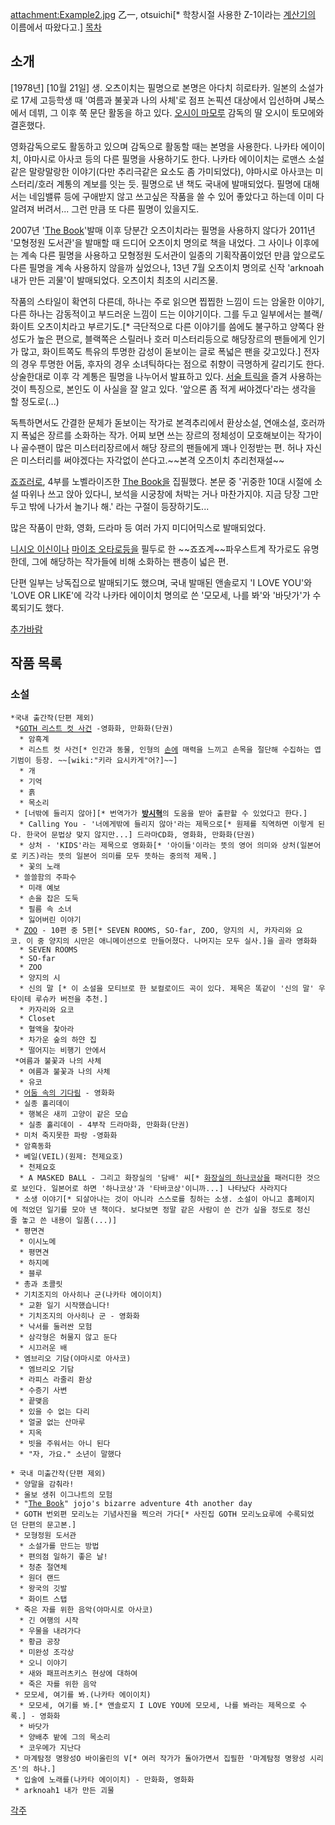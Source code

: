 attachment:Example2.jpg
乙一, otsuichi[* 학창시절 사용한 Z-1이라는 [[계산기]]의 이름에서 따왔다고.]
[[목차]]
== 소개 ==
[1978년] [10월 21일] 생. 오츠이치는 필명으로 본명은 아다치 히로타카. 일본의 소설가로 17세 고등학생 때 '여름과 불꽃과 나의 사체'로 점프 논픽션 대상에서 입선하며 J북스에서 데뷔, 그 이후 쭉 문단 활동을 하고 있다. [[오시이 마모루]] 감독의 딸 오시이 토모에와 결혼했다.

영화감독으로도 활동하고 있으며 감독으로 활동할 때는 본명을 사용한다. 나카타 에이이치, 야마시로 아사코 등의 다른 필명을 사용하기도 한다. 나카타 에이이치는 로맨스 소설같은 말랑말랑한 이야기(다만 추리극같은 요소도 좀 가미되었다), 야마시로 아사코는 미스터리/호러 계통의 계보를 잇는 듯. 필명으로 낸 책도 국내에 발매되었다. 필명에 대해서는 네임밸류 등에 구애받지 않고 쓰고싶은 작품을 쓸 수 있어 좋았다고 하는데 이미 다 알려져 버려서... 그런 만큼 또 다른 필명이 있을지도.

2007년 '[[The Book]]'발매 이후 당분간 오츠이치라는 필명을 사용하지 않다가 2011년 '모형정원 도서관'을 발매할 때 드디어 오츠이치 명의로 책을 내었다. 그 사이나 이후에는 계속 다른 필명을 사용하고 모형정원 도서관이 일종의 기획작품이었던 만큼 앞으로도 다른 필명을 계속 사용하지 않을까 싶었으나, 13년 7월 오츠이치 명의로 신작 'arknoah 내가 만든 괴물'이 발매되었다. 오츠이치 최초의 시리즈물.

작품의 스타일이 확연히 다른데, 하나는 주로 읽으면 찝찝한 느낌이 드는 암울한 이야기, 다른 하나는 감동적이고 부드러운 느낌이 드는 이야기이다. 그를 두고 일부에서는 블랙/화이트 오츠이치라고 부르기도.[* 극단적으로 다른 이야기를 씀에도 불구하고 양쪽다 완성도가 높은 편으로, 블랙쪽은 스릴러나 호러 미스터리등으로 해당장르의 팬들에게 인기가 많고, 화이트쪽도 특유의 투명한 감성이 돋보이는 글로 폭넓은 팬을 갖고있다.] 전자의 경우 투명한 어둠, 후자의 경우 소녀틱하다는 점으로 취향이 극명하게 갈리기도 한다. 상술한대로 이후 각 계통은 필명을 나누어서 발표하고 있다. [[서술 트릭]]을 즐겨 사용하는 것이 특징으로, 본인도 이 사실을 잘 알고 있다. '앞으론 좀 적게 써야겠다'라는 생각을 할 정도로(...)

독특하면서도 간결한 문체가 돋보이는 작가로 본격추리에서 환상소설, 연애소설, 호러까지 폭넓은 장르를 소화하는 작가. 어찌 보면 쓰는 장르의 정체성이 모호해보이는 작가이나 골수팬이 많은 미스터리장르에서 해당 장르의 팬들에게 꽤나 인정받는 편. 허나 자신은 미스터리를 써야겠다는 자각없이 쓴다고.~~본격 오츠이치 추리천재설~~

[[죠죠러]]로, 4부를 노벨라이즈한 [[The Book]]을 집필했다. 본문 중 '귀중한 10대 시절에 소설 따위나 쓰고 앉아 있다니, 보석을 시궁창에 처박는 거나 마찬가지야. 지금 당장 그만두고 밖에 나가서 놀기나 해.' 라는 구절이 등장하기도...

많은 작품이 만화, 영화, 드라마 등 여러 가지 미디어믹스로 발매되었다.

[[니시오 이신]]이나 [[마이조 오타로]]등을 필두로 한 ~~죠죠계~~파우스트계 작가로도 유명한데, 그에 해당하는 작가들에 비해 소화하는 팬층이 넓은 편.

단편 일부는 낭독집으로 발매되기도 했으며, 국내 발매된 앤솔로지 'I LOVE YOU'와 'LOVE OR LIKE'에 각각 나카타 에이이치 명의로 쓴 '모모세, 나를 봐'와 '바닷가'가 수록되기도 했다.

[[추가바람]]


== 작품 목록 ==

=== 소설 ===
 *국내 출간작(단편 제외)
  *[[GOTH 리스트 컷 사건]] -영화화, 만화화(단권)
   * 암흑계
   * 리스트 컷 사건[* 인간과 동물, 인형의 [[손]]에 매력을 느끼고 손목을 절단해 수집하는 엽기범이 등장. ~~[wiki:"키라 요시카게"어?]~~]
   * 개
   * 기억
   * 흙
   * 목소리
  * [너밖에 들리지 않아][* 번역가가 '''[[방시혁]]'''의 도움을 받아 출판할 수 있었다고 한다.]
   * Calling You - '너에게밖에 들리지 않아'라는 제목으로[* 원제를 직역하면 이렇게 된다. 한국어 문법상 맞지 않지만...] 드라마CD화, 영화화, 만화화(단권)
   * 상처 - 'KIDS'라는 제목으로 영화화[* '아이들'이라는 뜻의 영어 의미와 상처(일본어로 키즈)라는 뜻의 일본어 의미를 모두 뜻하는 중의적 제목.]
   * 꽃의 노래
  * 쓸쓸함의 주파수
   * 미래 예보
   * 손을 잡은 도둑
   * 필름 속 소녀
   * 잃어버린 이야기
  * [[ZOO]] - 10편 중 5편[* SEVEN ROOMS, SO-far, ZOO, 양지의 시, 카자리와 요코. 이 중 양지의 시만은 애니메이션으로 만들어졌다. 나머지는 모두 실사.]을 골라 영화화
   * SEVEN ROOMS
   * SO-far
   * ZOO
   * 양지의 시
   * 신의 말 [* 이 소설을 모티브로 한 보컬로이드 곡이 있다. 제목은 똑같이 '신의 말' 우타이테 루슈카 버전을 추천.]
   * 카자리와 요코
   * Closet
   * 혈액을 찾아라
   * 차가운 숲의 하얀 집
   * 떨어지는 비행기 안에서
  *여름과 불꽃과 나의 사체
   * 여름과 불꽃과 나의 사체
   * 유코
  * [[어둠 속의 기다림]] - 영화화
  * 실종 홀리데이
   * 행복은 새끼 고양이 같은 모습
   * 실종 홀리데이 - 4부작 드라마화, 만화화(단권)
  * 미처 죽지못한 파랑 -영화화
  * 암흑동화
  * 베일(VEIL)(원제: 천제요호)
   * 천제요호
   * A MASKED BALL - 그리고 화장실의 '담배' 씨[* [[화장실의 하나코상]]을 패러디한 것으로 보인다. 일본어로 하면 '하나코상'과 '타바코상'이니까...] 나타났다 사라지다
  * 소생 이야기[* 되살아나는 것이 아니라 스스로를 칭하는 소생. 소설이 아니고 홈페이지에 적었던 일기를 모아 낸 책이다. 보다보면 정말 같은 사람이 쓴 건가 싶을 정도로 정신줄 놓고 쓴 내용이 일품(...)]
  * 평면견
   * 이시노메
   * 평면견
   * 하지메
   * 블루
  * 총과 초콜릿
  * 기치조지의 아사히나 군(나카타 에이이치)
   * 교환 일기 시작했습니다!
   * 기치조지의 아사히나 군 - 영화화
   * 낙서를 둘러싼 모험
   * 삼각형은 허물지 않고 둔다
   * 시끄러운 배
  * 엠브리오 기담(야마시로 아사코)
   * 엠브리오 기담
   * 라피스 라줄리 환상
   * 수증기 사변
   * 끝맺음
   * 있을 수 없는 다리
   * 얼굴 없는 산마루
   * 지옥
   * 빗을 주워서는 아니 된다
   * "자, 가요." 소년이 말했다

 * 국내 미출간작(단편 제외)
  * 양말을 감춰라!
  * 울보 생쥐 이그나트의 모험
  * "[[The Book]]" jojo's bizarre adventure 4th another day
  * GOTH 번외편 모리노는 기념사진을 찍으러 가다[* 사진집 GOTH 모리노요루에 수록되었던 단편의 문고본.]
  * 모형정원 도서관
   * 소설가를 만드는 방법
   * 편의점 일하기 좋은 날!
   * 청춘 절연체
   * 원더 랜드
   * 왕국의 깃발
   * 화이트 스탭
  * 죽은 자를 위한 음악(야마시로 아사코)
   * 긴 여행의 시작
   * 우물을 내려가다
   * 황금 공장
   * 미완성 조각상
   * 오니 이야기
   * 새와 패프러츠키스 현상에 대하여
   * 죽은 자를 위한 음악
  * 모모세, 여기를 봐.(나카타 에이이치)
   * 모모세, 여기를 봐.[* 앤솔로지 I LOVE YOU에 모모세, 나를 봐라는 제목으로 수록.] - 영화화
   * 바닷가
   * 양배추 밭에 그의 목소리
   * 코우메가 지난다
  * 마계탐정 명왕성O 바이올린의 V[* 여러 작가가 돌아가면서 집필한 '마계탐정 명왕성 시리즈'의 하나.]
  * 입술에 노래를(나카타 에이이치) - 만화화, 영화화
  * arknoah1 내가 만든 괴물

[[각주]]
